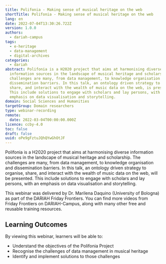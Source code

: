 ```yaml
---
title: Polifonia - Making sense of musical heritage on the web
shortTitle: Polifonia - Making sense of musical heritage on the web
lang: en
date: 2022-07-04T13:30:26.722Z
version: 1.0.0
authors:
  - dariah-campus
tags:
  - e-heritage
  - data-management
  - digital-archives
categories:
  - dariah
abstract: Polifonia is a H2020 project that aims at harmonising diverse
  information sources in the landscape of musical heritage and scholarship. The
  challenges are many, from data management, to knowledge organisation and
  dissemination barriers. In this talk, an ontology driven strategy to organise,
  share, and interact with the wealth of music data on the web, is presented.
  This include solutions to engage with scholars and lay persons, with an
  emphasis on data visualisation and storytelling.
domain: Social Sciences and Humanities
targetGroup: Domain researchers
type: webinar-recording
remote:
  date: 2022-03-04T00:00:00.000Z
licence: ccby-4.0
toc: false
draft: false
uuid: oPe9gFztuJQhQYwGhOtJF
---
```

Polifonia is a H2020 project that aims at harmonising diverse information sources in the landscape of musical heritage and scholarship. The challenges are many, from data management, to knowledge organisation and dissemination barriers. In this talk, an ontology driven strategy to organise, share, and interact with the wealth of music data on the web, will be presented. This include solutions to engage with scholars and lay persons, with an emphasis on data visualisation and storytelling.

This webinar was delivered by Dr. Marilena Daquino (University of Bologna) as part of the DARIAH Friday Frontiers. You can find more videos from Friday Frontiers on DARIAH-Campus, along with many other free and reusable training resources.



## Learning Outcomes

By viewing this webinar, learners will be able to:

- Understand the objectives of the Polifonia Project
- Recognise the challenges of data management in musical heritage
- Identify and implement solutions to those challenges



<VideoCard provider="youtube" id="LNEMZxwGKsg" title="Polifonia: Making sense of musical heritage on the web" subtitle="Click here to view" />